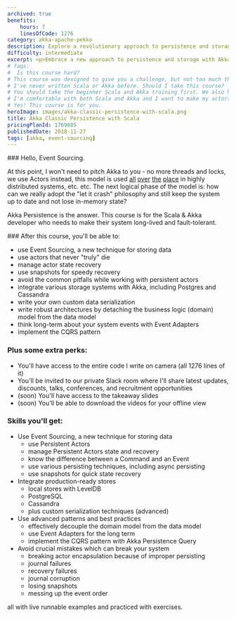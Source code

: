 ```yaml
---
archived: true
benefits:
    hours: 7
    linesOfCode: 1276
category: akka-apache-pekko
description: Explore a revolutionary approach to persistence and storage with Akka Persistence and Scala, designed to seamlessly integrate with the Actor Model. Discover how this advanced solution enhances your system's efficiency and scalability by offering a robust framework tailored for modern application development.
difficulty: intermediate
excerpt: <p>Embrace a new approach to persistence and storage with Akka Persistence and Scala, a solution that perfectly complements the Actor Model</p>
# faqs:
#  Is this course hard?
# This course was designed to give you a challenge, but not too much that it becomes frustrating. In case you struggle with something, we have a whole group on Slack for discussions, and I'm responsive.
# I've never written Scala or Akka before. Should I take this course?
# You should take the beginner Scala and Akka training first. We also have ~40 minutes of Scala/Akka overview at the beginning of the course, but that won't give you the skills you need if you've never seen this before.
# I'm comfortable with both Scala and Akka and I want to make my actors live forever. Should I take this course?
# Yes! This course is for you.
heroImage: images/akka-classic-persistence-with-scala.png
title: Akka Classic Persistence with Scala
pricingPlanId: 1769885
publishedDate: 2018-11-27
tags: [akka, event-sourcing]
---
```



<CourseLayout>
<Fragment slot="goal">
### Hello, Event Sourcing.

At this point, I won't need to pitch Akka to you - no more threads and locks, we use Actors instead, this model is used [all](https://www.lightbend.com/case-studies) [over](https://x.com/lightbend/status/1067393653356802048?lang=en) [the](https://www.linkedin.com/blog/engineering/product-design/now-you-see-me-now-you-dont-linkedins-real-time-presence-platf) [place](https://community.ibm.com/community/user/wasdevops/viewdocument/reactive-commerce-transformation-jo-1?CommunityKey=5c4ba155-561a-4794-9883-bb0c6164e14e&tab=librarydocuments) in highly distributed systems, etc. etc. The next logical phase of the model is: how can we really adopt the "let it crash" philosophy and still keep the system up to date and not lose in-memory state?

Akka Persistence is the answer. This course is for the Scala & Akka developer who needs to make their system long-lived and fault-tolerant.

</Fragment>
<Fragment slot="skills">
### After this course, you'll be able to:

- use Event Sourcing, a new technique for storing data
- use actors that never "truly" die
- manage actor state recovery
- use snapshots for speedy recovery
- avoid the common pitfalls while working with persistent actors
- integrate various storage systems with Akka, including Postgres and Cassandra
- write your own custom data serialization
- write robust architectures by detaching the business logic (domain) model from the data model
- think long-term about your system events with Event Adapters
- implement the CQRS pattern

### Plus some extra perks:

- You'll have access to the entire code I write on camera (all 1276 lines of it)
- You'll be invited to our private Slack room where I'll share latest updates, discounts, talks, conferences, and recruitment opportunities
- (soon) You'll have access to the takeaway slides
- (soon) You'll be able to download the videos for your offline view

### Skills you'll get:

- Use Event Sourcing, a new technique for storing data
    - use Persistent Actors
    - manage Persistent Actors state and recovery
    - know the difference between a Command and an Event
    - use various persisting techniques, including async persisting
    - use snapshots for quick state recovery
- Integrate production-ready stores
    - local stores with LevelDB
    - PostgreSQL
    - Cassandra
    - plus custom serialization techniques (advanced)
- Use advanced patterns and best practices
    - effectively decouple the domain model from the data model
    - use Event Adapters for the long term
    - implement the CQRS pattern with Akka Persistence Query
- Avoid crucial mistakes which can break your system
    - breaking actor encapsulation because of improper persisting
    - journal failures
    - recovery failures
    - journal corruption
    - losing snapshots
    - messing up the event order

all with live runnable examples and practiced with exercises.

</Fragment>
</CourseLayout>
